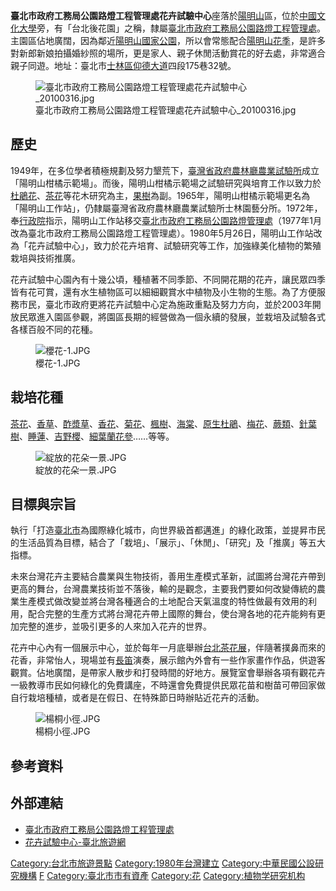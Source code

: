 '''臺北市政府工務局公園路燈工程管理處花卉試驗中心'''座落於[[陽明山|陽明山]]區，位於[[中國文化大學|中國文化大學]]旁，有「台北後花園」之稱，隸屬[[臺北市政府工務局公園路燈工程管理處|臺北市政府工務局公園路燈工程管理處]]。主園區佔地廣闊，因為鄰近[[陽明山國家公園|陽明山國家公園]]，所以會常態配合[[陽明山花季|陽明山花季]]，是許多對新郎新娘拍攝婚紗照的場所，更是家人、親子休閒活動賞花的好去處，非常適合親子同遊。地址：臺北市[[士林區|士林區]][[仰德大道|仰德大道]]四段175巷32號。

[[File:臺北市政府工務局公園路燈工程管理處花卉試驗中心_20100316.jpg|thumb]]

== 歷史 ==
1949年，在多位學者積極規劃及努力墾荒下，[[臺灣省政府農林廳農業試驗所|臺灣省政府農林廳農業試驗所]]成立「陽明山柑橘示範場」。而後，陽明山柑橘示範場之試驗研究與培育工作以致力於[[杜鵑花|杜鵑花]]、[[茶花|茶花]]等花木研究為主，[[果樹|果樹]]為副。1965年，陽明山柑橘示範場更名為「陽明山工作站」，仍隸屬臺灣省政府農林廳農業試驗所士林園藝分所。1972年，奉[[行政院|行政院]]指示，陽明山工作站移交[[臺北市政府工務局公園路燈管理處|臺北市政府工務局公園路燈管理處]]（1977年1月改為臺北市政府工務局公園路燈工程管理處）。1980年5月26日，陽明山工作站改為「花卉試驗中心」，致力於花卉培育、試驗研究等工作，加強綠美化植物的繁殖栽培與技術推廣。

花卉試驗中心園內有十幾公頃，種植著不同季節、不同開花期的花卉，讓民眾四季皆有花可賞，還有水生植物區可以細細觀賞水中植物及小生物的生態。為了方便服務市民，臺北市政府更將花卉試驗中心定為施政重點及努力方向，並於2003年開放民眾進入園區參觀，將園區長期的經營做為一個永續的發展，並栽培及試驗各式各樣百般不同的花種。

[[File:櫻花-1.JPG|thumb]]

== 栽培花種 ==
[[茶花|茶花]]、[[香草|香草]]、[[酢漿草|酢漿草]]、[[香花|香花]]、[[菊花|菊花]]、[[楓樹|楓樹]]、[[海棠|海棠]]、[[杜鵑花屬|原生杜鵑]]、[[梅花|梅花]]、[[蕨類|蕨類]]、[[針葉樹|針葉樹]]、[[睡蓮|睡蓮]]、[[吉野櫻|吉野櫻]]、[[細葉蘭花參|細葉蘭花參]]……等等。

[[File:綻放的花朵一景.JPG|thumb]] 

== 目標與宗旨 ==
執行「打造[[臺北市|臺北市]]為國際綠化城市，向世界級首都邁進」的綠化政策，並提昇市民的生活品質為目標，結合了「栽培」、「展示」、「休閒」、「研究」及「推廣」等五大指標。

未來台灣花卉主要結合農業與生物技術，善用生產模式革新，試圖將台灣花卉帶到更高的舞台，台灣農業技術並不落後，輸的是觀念，主要我們要如何改變傳統的農業生產模式做改變並將台灣各種適合的土地配合天氣溫度的特性做最有效用的利用，配合完整的生產方式將台灣花卉帶上國際的舞台，使台灣各地的花卉能夠有更加完整的進步，並吸引更多的人來加入花卉的世界。

花卉中心內有一個展示中心，並於每年一月底舉辦[[台北茶花展|台北茶花展]]，伴隨著撲鼻而來的花香，非常怡人，現場並有[[長笛|長笛]]演奏，展示館內外會有一些作家畫作作品，供遊客觀賞。佔地廣闊，是帶家人散步和打發時間的好地方。展覽室會舉辦各項有觀花卉一級教導市民如何綠化的免費講座，不時還會免費提供民眾花苗和樹苗可帶回家做自行栽培種植，或者是在假日、在特殊節日時辦貼近花卉的活動。

[[File:楊桐小徑.JPG|thumb]] 

==參考資料==

==外部連結==
*[https://pkl.gov.taipei/News.aspx?n=4447E13D463A1698&sms=4869688EC64AAC71 臺北市政府工務局公園路燈工程管理處] {{Wayback|url=https://pkl.gov.taipei/News.aspx?n=4447E13D463A1698&sms=4869688EC64AAC71 |date=20190820113818 }}
*[https://web.archive.org/web/20190815050409/https://www.travel.taipei/zh-tw/attraction/details/1732 花卉試驗中心-臺北旅遊網]

[[Category:台北市旅遊景點|Category:台北市旅遊景點]]
[[Category:1980年台灣建立|Category:1980年台灣建立]]
[[Category:中華民國公設研究機構|Category:中華民國公設研究機構]]
[[Category:臺北市工務局|F]]
[[Category:臺北市市有資產|Category:臺北市市有資產]]
[[Category:花|Category:花]]
[[Category:植物学研究机构|Category:植物学研究机构]]